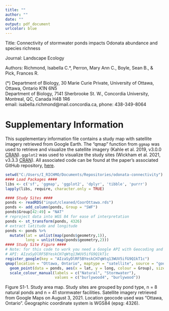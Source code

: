 ```yaml
---
title: ""
author: ""
date: ""
output: pdf_document
urlcolor: blue
---
```


Title: Connectivity of stormwater ponds impacts Odonata abundance and species richness 

Journal: Landscape Ecology 

Authors: Richmond, Isabella C.*, Perron, Mary Ann C., Boyle, Sean B., & Pick, Frances R. 

(*) Department of Biology, 30 Marie Curie Private, University of Ottawa, Ottawa, Ontario K1N 6N5  
Department of Biology, 7141 Sherbrooke St. W., Concordia University, Montreal, QC, Canada H4B 1R6  
email: isabella.richmond@mail.concordia.ca, phone: 438-349-8064  

# Supplementary Information
This supplementary information file contains a study map with satellite imagery retrieved from Google Earth. The "qmap" function from ```ggmap``` was used to retrieve and visualize the satellite imagery (Kahle et al. 2019, v3.0.0 [CRAN](https://cran.r-project.org/web/packages/ggmap/ggmap.pdf)). ```ggplot2``` was used to visualize the study sites (Wickham et al. 2021, v3.3.3 [CRAN](https://cran.r-project.org/web/packages/ggplot2/index.html)). All associated code can be found at the paper's associated GitHub repository, [here](https://github.com/icrichmond/OdonataConnectivity). 

\newpage

```r
setwd("C:/Users/I_RICHMO/Documents/Repositories/odonata-connectivity")
#### Load Packages ####
libs <- c('sf', 'ggmap', 'ggplot2', 'dplyr', 'tibble', 'purrr')
lapply(libs, require, character.only = TRUE)

#### Study Sites ####
ponds <- readRDS("input/cleaned/CoorOttawa.rds")
ponds <- add_column(ponds, Group = "SWF")
ponds$Group[42:49] = "NAT"
# reproject data into WGS 84 for ease of interpretation
ponds <- st_transform(ponds, 4326)
# extract latitude and longitude 
ponds <- ponds %>%
  mutate(lat = unlist(map(ponds$geometry,1)),
         long = unlist(map(ponds$geometry,2)))
#### Study Site Figure ####
# Note: for this code to work you need a Google API with Geocoding and Maps Static enabled
# API: AIzaSyDlRF5BYeskCH7qWtq13WUV5ifG9Q1kT1c
register_google(key = "AIzaSyDlRF5BYeskCH7qWtq13WUV5ifG9Q1kT1c")
qmap(location = "Ottawa, Ontario", maptype = "satellite", source = "google") +
  geom_point(data = ponds, aes(x = lat, y = long, colour = Group), size = 4, shape = 1) + 
  scale_colour_manual(labels = c("Natural", "Stormwater"), 
                      values = c("burlywood4", "burlywood"))
```
\newline
Figure S1-1. Study area map. Study sites are grouped by pond type, n = 8 natural ponds and n = 41 stormwater facilities. Satellite imagery retrieved from Google Maps on August 3, 2021. Location geocode used was "Ottawa, Ontario". Geographic coordinate system is WGS84 (epsg: 4326).